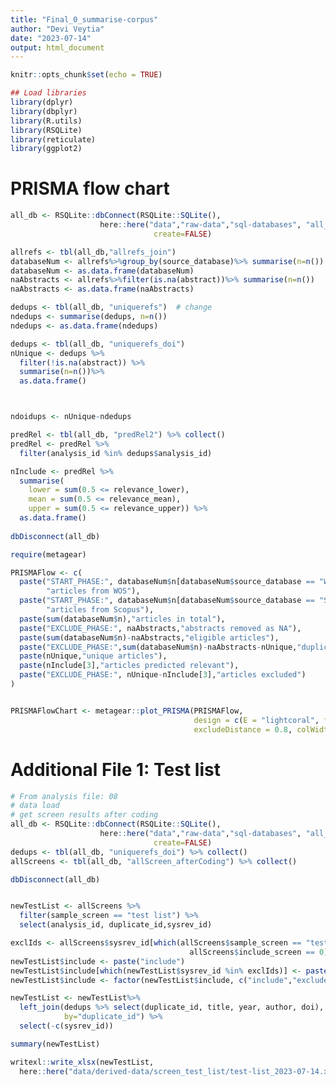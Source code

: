 ```yaml
---
title: "Final_0_summarise-corpus"
author: "Devi Veytia"
date: "2023-07-14"
output: html_document
---
```


```r
knitr::opts_chunk$set(echo = TRUE)
```


```r

## Load libraries
library(dplyr)
library(dbplyr)
library(R.utils)
library(RSQLite)
library(reticulate)
library(ggplot2)


```


# PRISMA flow chart


```r
all_db <- RSQLite::dbConnect(RSQLite::SQLite(),
                    here::here("data","raw-data","sql-databases", "all_tables_v1.sqlite"), 
                                create=FALSE)

allrefs <- tbl(all_db,"allrefs_join") 
databaseNum <- allrefs%>%group_by(source_database)%>% summarise(n=n())
databaseNum <- as.data.frame(databaseNum)
naAbstracts <- allrefs%>%filter(is.na(abstract))%>% summarise(n=n())
naAbstracts <- as.data.frame(naAbstracts)

dedups <- tbl(all_db, "uniquerefs")  # change
ndedups <- summarise(dedups, n=n())
ndedups <- as.data.frame(ndedups)

dedups <- tbl(all_db, "uniquerefs_doi")
nUnique <- dedups %>%
  filter(!is.na(abstract)) %>%
  summarise(n=n())%>%
  as.data.frame()



ndoidups <- nUnique-ndedups

predRel <- tbl(all_db, "predRel2") %>% collect()
predRel <- predRel %>%
  filter(analysis_id %in% dedups$analysis_id)

nInclude <- predRel %>% 
  summarise(
    lower = sum(0.5 <= relevance_lower),
    mean = sum(0.5 <= relevance_mean),
    upper = sum(0.5 <= relevance_upper)) %>%
  as.data.frame()
  
dbDisconnect(all_db)

require(metagear)

PRISMAFlow <- c(
  paste("START_PHASE:", databaseNum$n[databaseNum$source_database == "Web Of Science"],
        "articles from WOS"),
  paste("START_PHASE:", databaseNum$n[databaseNum$source_database == "Scopus"],
        "articles from Scopus"),
  paste(sum(databaseNum$n),"articles in total"),
  paste("EXCLUDE_PHASE:", naAbstracts,"abstracts removed as NA"),
  paste(sum(databaseNum$n)-naAbstracts,"eligible articles"),
  paste("EXCLUDE_PHASE:",sum(databaseNum$n)-naAbstracts-nUnique,"duplicates removed"),
  paste(nUnique,"unique articles"),
  paste(nInclude[3],"articles predicted relevant"),
  paste("EXCLUDE_PHASE:", nUnique-nInclude[3],"articles excluded")
)


PRISMAFlowChart <- metagear::plot_PRISMA(PRISMAFlow, 
                                         design = c(E = "lightcoral", flatArrow = TRUE),
                                         excludeDistance = 0.8, colWidth = 50)

```



# Additional File 1: Test list


```r
# From analysis file: 08
# data load
# get screen results after coding
all_db <- RSQLite::dbConnect(RSQLite::SQLite(),
                    here::here("data","raw-data","sql-databases", "all_tables_v1.sqlite"), 
                                create=FALSE)
dedups <- tbl(all_db, "uniquerefs_doi") %>% collect()
allScreens <- tbl(all_db, "allScreen_afterCoding") %>% collect()

dbDisconnect(all_db)


newTestList <- allScreens %>% 
  filter(sample_screen == "test list") %>% 
  select(analysis_id, duplicate_id,sysrev_id)

exclIds <- allScreens$sysrev_id[which(allScreens$sample_screen == "test list" &
                                        allScreens$include_screen == 0)]
newTestList$include <- paste("include")
newTestList$include[which(newTestList$sysrev_id %in% exclIds)] <- paste("exclude")
newTestList$include <- factor(newTestList$include, c("include","exclude"))

newTestList <- newTestList%>%
  left_join(dedups %>% select(duplicate_id, title, year, author, doi),
            by="duplicate_id") %>%
  select(-c(sysrev_id))

summary(newTestList)

writexl::write_xlsx(newTestList,
  here::here("data/derived-data/screen_test_list/test-list_2023-07-14.xlsx"))


```





